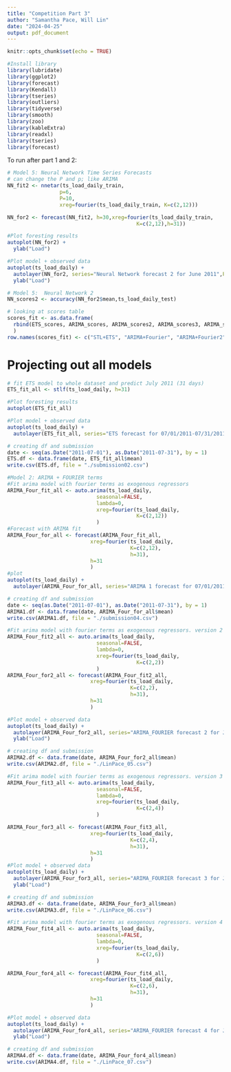 ```yaml
---
title: "Competition Part 3"
author: "Samantha Pace, Will Lin"
date: "2024-04-25"
output: pdf_document
---
```


```r
knitr::opts_chunk$set(echo = TRUE)
```

```r
#Install library
library(lubridate)
library(ggplot2)
library(forecast)  
library(Kendall)
library(tseries)
library(outliers)
library(tidyverse)
library(smooth)
library(zoo)
library(kableExtra)
library(readxl)
library(tseries)
library(forecast)
```

To run after part 1 and 2:

```r
# Model 5: Neural Network Time Series Forecasts
# can change the P and p; like ARIMA
NN_fit2 <- nnetar(ts_load_daily_train,
                 p=6,
                 P=10,
                 xreg=fourier(ts_load_daily_train, K=c(2,12)))

NN_for2 <- forecast(NN_fit2, h=30,xreg=fourier(ts_load_daily_train, 
                                          K=c(2,12),h=31))

#Plot foresting results
autoplot(NN_for2) +
  ylab("Load") 

#Plot model + observed data
autoplot(ts_load_daily) +
  autolayer(NN_for2, series="Neural Network forecast 2 for June 2011",PI=FALSE)+
  ylab("Load") 


```


```r
# Model 5:  Neural Network 2
NN_scores2 <- accuracy(NN_for2$mean,ts_load_daily_test)

# looking at scores table
scores_fit <- as.data.frame(
  rbind(ETS_scores, ARIMA_scores, ARIMA_scores2, ARIMA_scores3, ARIMA_scores4, TBATS_scores, NN_scores, NN_scores2)
  )
row.names(scores_fit) <- c("STL+ETS", "ARIMA+Fourier", "ARIMA+Fourier2", "ARIMA+Fourier3", "ARIMA+Fourier4", "TBATS","NN", "NN2")
```

# Projecting out all models

```r
# fit ETS model to whole dataset and predict July 2011 (31 days)
ETS_fit_all <- stlf(ts_load_daily, h=31)

#Plot foresting results
autoplot(ETS_fit_all) 

#Plot model + observed data
autoplot(ts_load_daily) +
  autolayer(ETS_fit_all, series="ETS forecast for 07/01/2011-07/31/2011",PI=FALSE)

# creating df and submission
date <- seq(as.Date("2011-07-01"), as.Date("2011-07-31"), by = 1)
ETS.df <- data.frame(date, ETS_fit_all$mean)
write.csv(ETS.df, file = "./submission02.csv")
```

```r
#Model 2: ARIMA + FOURIER terms
#Fit arima model with fourier terms as exogenous regressors
ARIMA_Four_fit_all <- auto.arima(ts_load_daily, 
                             seasonal=FALSE, 
                             lambda=0,
                             xreg=fourier(ts_load_daily, 
                                          K=c(2,12))
                             )
#Forecast with ARIMA fit
ARIMA_Four_for_all <- forecast(ARIMA_Four_fit_all,
                           xreg=fourier(ts_load_daily,
                                        K=c(2,12),
                                        h=31),
                           h=31
                           ) 
#plot
autoplot(ts_load_daily) +
  autolayer(ARIMA_Four_for_all, series="ARIMA 1 forecast for 07/01/2011-07/31/2011",PI=FALSE)

# creating df and submission
date <- seq(as.Date("2011-07-01"), as.Date("2011-07-31"), by = 1)
ARIMA1.df <- data.frame(date, ARIMA_Four_for_all$mean)
write.csv(ARIMA1.df, file = "./submission04.csv")
```

```r
#Fit arima model with fourier terms as exogenous regressors. version 2
ARIMA_Four_fit2_all <- auto.arima(ts_load_daily, 
                             seasonal=FALSE, 
                             lambda=0,
                             xreg=fourier(ts_load_daily, 
                                          K=c(2,2))
                             )
ARIMA_Four_for2_all <- forecast(ARIMA_Four_fit2_all,
                           xreg=fourier(ts_load_daily,
                                        K=c(2,2),
                                        h=31),
                           h=31
                           ) 

#Plot model + observed data
autoplot(ts_load_daily) +
  autolayer(ARIMA_Four_for2_all, series="ARIMA_FOURIER forecast 2 for June 2011",PI=FALSE) +
  ylab("Load")

# creating df and submission
ARIMA2.df <- data.frame(date, ARIMA_Four_for2_all$mean)
write.csv(ARIMA2.df, file = "./LinPace_05.csv")
```

```r
#Fit arima model with fourier terms as exogenous regressors. version 3
ARIMA_Four_fit3_all <- auto.arima(ts_load_daily, 
                             seasonal=FALSE, 
                             lambda=0,
                             xreg=fourier(ts_load_daily, 
                                          K=c(2,4))
                             )

ARIMA_Four_for3_all <- forecast(ARIMA_Four_fit3_all,
                           xreg=fourier(ts_load_daily,
                                        K=c(2,4),
                                        h=31),
                           h=31
                           ) 
#Plot model + observed data
autoplot(ts_load_daily) +
  autolayer(ARIMA_Four_for3_all, series="ARIMA_FOURIER forecast 3 for June 2011",PI=FALSE) +
  ylab("Load")

# creating df and submission
ARIMA3.df <- data.frame(date, ARIMA_Four_for3_all$mean)
write.csv(ARIMA3.df, file = "./LinPace_06.csv")
```

```r
#Fit arima model with fourier terms as exogenous regressors. version 4
ARIMA_Four_fit4_all <- auto.arima(ts_load_daily, 
                             seasonal=FALSE, 
                             lambda=0,
                             xreg=fourier(ts_load_daily, 
                                          K=c(2,6))
                             )

ARIMA_Four_for4_all <- forecast(ARIMA_Four_fit4_all,
                           xreg=fourier(ts_load_daily,
                                        K=c(2,6),
                                        h=31),
                           h=31
                           ) 

#Plot model + observed data
autoplot(ts_load_daily) +
  autolayer(ARIMA_Four_for4_all, series="ARIMA_FOURIER forecast 4 for June 2011",PI=FALSE) +
  ylab("Load")

# creating df and submission
ARIMA4.df <- data.frame(date, ARIMA_Four_for4_all$mean)
write.csv(ARIMA4.df, file = "./LinPace_07.csv")

```
